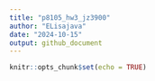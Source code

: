 ```yaml
---
title: "p8105_hw3_jz3900"
author: "ELisajava"
date: "2024-10-15"
output: github_document
---
```


```r
knitr::opts_chunk$set(echo = TRUE)
```

